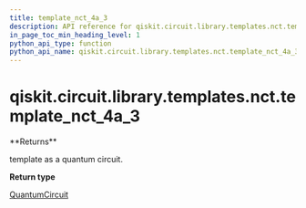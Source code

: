```yaml
---
title: template_nct_4a_3
description: API reference for qiskit.circuit.library.templates.nct.template_nct_4a_3
in_page_toc_min_heading_level: 1
python_api_type: function
python_api_name: qiskit.circuit.library.templates.nct.template_nct_4a_3
---
```


<span id="qiskit-circuit-library-templates-nct-template-nct-4a-3" />

# qiskit.circuit.library.templates.nct.template\_nct\_4a\_3

<Function id="qiskit.circuit.library.templates.nct.template_nct_4a_3" isDedicatedPage={true} github="https://github.com/qiskit/qiskit/tree/stable/0.19/qiskit/circuit/library/templates/nct/template_nct_4a_3.py" signature="template_nct_4a_3()">
  **Returns**

  template as a quantum circuit.

  **Return type**

  [QuantumCircuit](qiskit.circuit.QuantumCircuit "qiskit.circuit.QuantumCircuit")
</Function>

